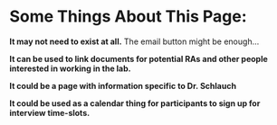 # Some Things About This Page:

**It may not need to exist at all.**
The email button might be enough...

**It can be used to link documents for potential RAs and other people interested in working in the lab.**


**It could be a page with information specific to Dr. Schlauch**


**It could be used as a calendar thing for participants to sign up for interview time-slots.**

